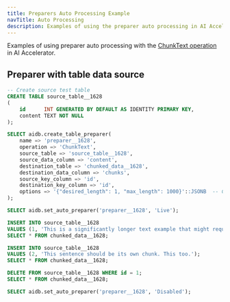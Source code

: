 ```yaml
---
title: Preparers Auto Processing Example
navTitle: Auto Processing
description: Examples of using the preparer auto processing in AI Accelerator.
---
```


Examples of using preparer auto processing with the [ChunkText operation](../primitives#chunk-text) in AI Accelerator.

## Preparer with table data source

```sql
-- Create source test table
CREATE TABLE source_table__1628
(
    id      INT GENERATED BY DEFAULT AS IDENTITY PRIMARY KEY,
    content TEXT NOT NULL
);

SELECT aidb.create_table_preparer(
    name => 'preparer__1628',
    operation => 'ChunkText',
    source_table => 'source_table__1628',
    source_data_column => 'content',
    destination_table => 'chunked_data__1628',
    destination_data_column => 'chunks',
    source_key_column => 'id',
    destination_key_column => 'id',
    options => '{"desired_length": 1, "max_length": 1000}'::JSONB  -- Configuration for the ChunkText operation
);

SELECT aidb.set_auto_preparer('preparer__1628', 'Live');

INSERT INTO source_table__1628
VALUES (1, 'This is a significantly longer text example that might require splitting into smaller chunks. The purpose of this function is to partition text data into segments of a specified maximum length, for example, this sentence 145 is characters. This enables processing or storage of data in manageable parts.');
SELECT * FROM chunked_data__1628;

INSERT INTO source_table__1628
VALUES (2, 'This sentence should be its own chunk. This too.');
SELECT * FROM chunked_data__1628;

DELETE FROM source_table__1628 WHERE id = 1;
SELECT * FROM chunked_data__1628;

SELECT aidb.set_auto_preparer('preparer__1628', 'Disabled');
```
